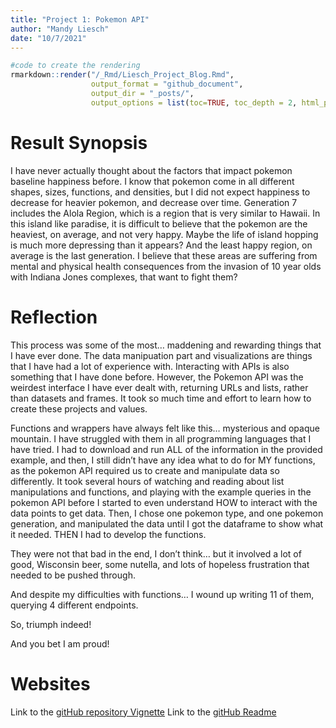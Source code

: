 ```yaml
---
title: "Project 1: Pokemon API"
author: "Mandy Liesch"
date: "10/7/2021"
---
```


```r
#code to create the rendering
rmarkdown::render("/_Rmd/Liesch_Project_Blog.Rmd", 
                  output_format = "github_document", 
                  output_dir = "_posts/", 
                  output_options = list(toc=TRUE, toc_depth = 2, html_preview=FALSE))
```

# Result Synopsis
I have never actually thought about the factors that impact pokemon baseline happiness before. I know that pokemon come in all different shapes, sizes, functions, and densities, but I did not expect happiness to decrease for heavier pokemon, and decrease over time. Generation 7 includes the Alola Region, which is a region that is very similar to Hawaii. In this island like paradise, it is difficult to believe that the pokemon are the heaviest, on average, and not very happy. Maybe the life of island hopping is much more depressing than it appears? And the least happy region, on average is the last generation. I believe that these areas are suffering from mental and physical health consequences from the invasion of 10 year olds with Indiana Jones complexes, that want to fight them? 

# Reflection
This process was some of the most... maddening and rewarding things that I have ever done. The data manipuation part and visualizations are things that I have had a lot of experience with. Interacting with APIs is also something that I have done before. However, the Pokemon API was the weirdest interface I have ever dealt with, returning URLs and lists, rather than datasets and frames. It took so much time and effort to learn how to create these projects and values.

Functions and wrappers have always felt like this... mysterious and opaque mountain. I have struggled with them in all programming languages that I have tried. I had to download and run ALL of the information in the provided example, and then, I still didn't have any idea what to do for MY functions, as the pokemon API required us to create and manipulate data so differently. It took several hours of watching and reading about list manipulations and functions, and playing with the example queries in the pokemon API before I started to even understand HOW to interact with the data points to get data. Then, I chose one pokemon type, and one pokemon generation, and manipulated the data until I got the dataframe to show what it needed. THEN I had to develop the functions. 

They were not that bad in the end, I don't think... but it involved a lot of good, Wisconsin beer, some nutella, and lots of hopeless frustration that needed to be pushed through. 

And despite my difficulties with functions... I wound up writing 11 of them, querying 4 different endpoints. 

So, triumph indeed!

And you bet I am proud!

# Websites
Link to the [gitHub repository Vignette](https://github.com/agrichick45/ST558Project1/)
Link to the [gitHub Readme](https://github.com/agrichick45/ST558Project1/blob/main/README.md)
